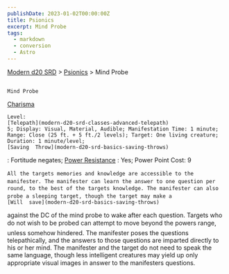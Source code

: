 ```yaml
---
publishDate: 2023-01-02T00:00:00Z
title: Psionics
excerpt: Mind Probe
tags:
  - markdown
  - conversion
  - Astro
---
```


[Modern d20 SRD](/#modernD20) >
[Psionics](modern-d20-srd-psionics-index) > Mind Probe

##

    Mind Probe

[Charisma](modern-d20-srd-basics-ability-scores)

    Level:
    [Telepath](modern-d20-srd-classes-advanced-telepath)
    5; Display: Visual, Material, Audible; Manifestation Time: 1 minute; Range: Close (25 ft. + 5 ft./2 levels); Target: One living creature; Duration: 1 minute/level;
    [Saving  Throw](modern-d20-srd-basics-saving-throws)
: Fortitude negates;
[Power Resistance](modern-d20-srd-special-abilities-power-resistance)
: Yes; Power Point Cost: 9

    All the targets memories and knowledge are accessible to the manifester. The manifester can learn the answer to one question per round, to the best of the targets knowledge. The manifester can also probe a sleeping target, though the target may make a
    [Will  save](modern-d20-srd-basics-saving-throws)
against the DC of the mind probe to wake after each question. Targets who do not wish to be probed can attempt to move beyond the powers range, unless somehow hindered. The manifester poses the questions telepathically, and the answers to those questions are imparted directly to his or her mind. The manifester and the target do not need to speak the same language, though less intelligent creatures may yield up only appropriate visual images in answer to the manifesters questions.
